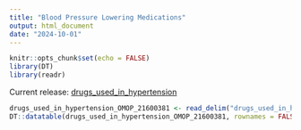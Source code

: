 ```yaml
---
title: "Blood Pressure Lowering Medications"
output: html_document
date: "2024-10-01"
---
```


```r
knitr::opts_chunk$set(echo = FALSE)
library(DT)
library(readr)
```

Current release: [drugs_used_in_hypertension](https://raw.githubusercontent.com/manning-lab/primed_consortia_legacy_project_phenotypes/refs/heads/main/drugs_used_in_hypertension_OMOP_21600381_AKM_30Sept2024.tsv)

```r
drugs_used_in_hypertension_OMOP_21600381 <- read_delim("drugs_used_in_hypertension_OMOP_21600381_AKM_30Sept2024.tsv", delim = "\t")
DT::datatable(drugs_used_in_hypertension_OMOP_21600381, rownames = FALSE, filter="top", extensions = 'Buttons', options = list(dom = 'Bfrtip', buttons = c('copy', 'csv', 'excel')))
```